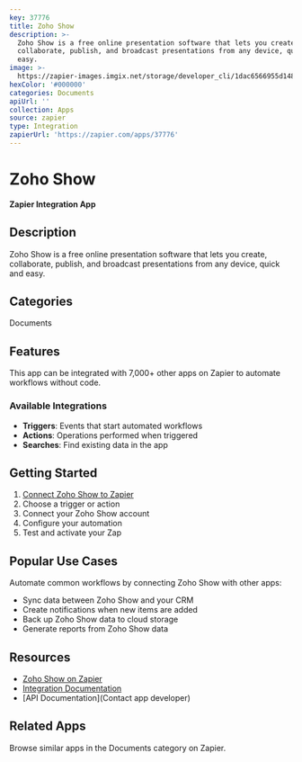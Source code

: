 ```yaml
---
key: 37776
title: Zoho Show
description: >-
  Zoho Show is a free online presentation software that lets you create,
  collaborate, publish, and broadcast presentations from any device, quick and
  easy.
image: >-
  https://zapier-images.imgix.net/storage/developer_cli/1dac6566955d148b601382b9c1e9827a.png?auto=format%2Ccompress&ixlib=python-3.0.0&q=50
hexColor: '#000000'
categories: Documents
apiUrl: ''
collection: Apps
source: zapier
type: Integration
zapierUrl: 'https://zapier.com/apps/37776'
---
```

# Zoho Show

**Zapier Integration App**

## Description

Zoho Show is a free online presentation software that lets you create, collaborate, publish, and broadcast presentations from any device, quick and easy.

## Categories

Documents

## Features

This app can be integrated with 7,000+ other apps on Zapier to automate workflows without code.

### Available Integrations

- **Triggers**: Events that start automated workflows
- **Actions**: Operations performed when triggered
- **Searches**: Find existing data in the app

## Getting Started

1. [Connect Zoho Show to Zapier](https://zapier.com/apps/37776)
2. Choose a trigger or action
3. Connect your Zoho Show account
4. Configure your automation
5. Test and activate your Zap

## Popular Use Cases

Automate common workflows by connecting Zoho Show with other apps:

- Sync data between Zoho Show and your CRM
- Create notifications when new items are added
- Back up Zoho Show data to cloud storage
- Generate reports from Zoho Show data

## Resources

- [Zoho Show on Zapier](https://zapier.com/apps/37776)
- [Integration Documentation](https://zapier.com/apps/37776/integrations)
- [API Documentation](Contact app developer)

## Related Apps

Browse similar apps in the Documents category on Zapier.
